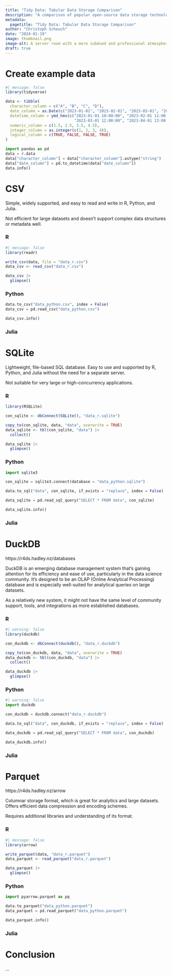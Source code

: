 ```yaml
---
title: "Tidy Data: Tabular Data Storage Comparison"
description: "A comparison of popular open-source data storage technologies using R, Python, and Julia."
metadata:
  pagetitle: "Tidy Data: Tabular Data Storage Comparison"
author: "Christoph Scheuch"
date: "2024-01-19" 
image: thumbnail.png
image-alt: A server room with a more subdued and professional atmosphere. It features four different database servers, each representing a distinct tabular data storage technology. The first server has a sleek and efficient design, symbolizing a modern, high-performance database. The second server is sturdy and straightforward, indicative of a traditional, reliable database system. The third server is compact and practical, representing an efficient, resource-conserving database. The fourth is advanced yet unobtrusive, suggesting a sophisticated, AI-powered database. The room has soft lighting, with a focus on functionality and neatness. The overall ambiance is more business-like and less flashy, conveying a sense of serious technology at work. Created with DALL-E 3.
draft: true
---
```


# Create example data

```r
#| message: false
library(tidyverse)

data <- tibble(
  character_column = c("A", "B", "C", "D"), 
  date_column = as.Date(c("2023-01-01", "2023-02-01", "2023-03-01", "2023-04-01")),
  datetime_column = ymd_hms(c("2023-01-01 10:00:00", "2023-02-01 11:00:00", 
                              "2023-03-01 12:00:00", "2023-04-01 13:00:00")),
  numeric_column = c(1.5, 2.5, 3.5, 4.5),
  integer_column = as.integer(c(1, 2, 3, 4)),
  logical_column = c(TRUE, FALSE, FALSE, TRUE)
)
```

```python
import pandas as pd
data = r.data
data["character_column"] = data["character_column"].astype("string")
data["date_column"] = pd.to_datetime(data["date_column"])
data.info()
```

# CSV

Simple, widely supported, and easy to read and write in R, Python, and Julia.

Not efficient for large datasets and doesn't support complex data structures or metadata well.

::: {.panel-tabset}
### R
```r
#| message: false
library(readr)

write_csv(data, file = "data_r.csv")
data_csv <- read_csv("data_r.csv")

data_csv |> 
  glimpse()
```

### Python
```python
data.to_csv("data_python.csv", index = False)
data_csv = pd.read_csv("data_python.csv")

data_csv.info()
```

### Julia

:::

# SQLite

Lightweight, file-based SQL database. Easy to use and supported by R, Python, and Julia without the need for a separate server.

Not suitable for very large or high-concurrency applications.

::: {.panel-tabset}
### R
```r
library(RSQLite)

con_sqlite <- dbConnect(SQLite(), "data_r.sqlite")

copy_to(con_sqlite, data, "data", overwrite = TRUE)
data_sqlite <- tbl(con_sqlite, "data") |> 
  collect()

data_sqlite |> 
  glimpse()
```

### Python
```python
import sqlite3

con_sqlite = sqlite3.connect(database = "data_python.sqlite")

data.to_sql("data", con_sqlite, if_exists = "replace", index = False)

data_sqlite = pd.read_sql_query("SELECT * FROM data", con_sqlite)

data_sqlite.info()
```

### Julia

:::

# DuckDB

https://r4ds.hadley.nz/databases

DuckDB is an emerging database management system that's gaining attention for its efficiency and ease of use, particularly in the data science community. It's designed to be an OLAP (Online Analytical Processing) database and is especially well-suited for analytical queries on large datasets.

As a relatively new system, it might not have the same level of community support, tools, and integrations as more established databases.

::: {.panel-tabset}
### R
```r
#| warning: false
library(duckdb)

con_duckdb <- dbConnect(duckdb(), "data_r.duckdb")

copy_to(con_duckdb, data, "data", overwrite = TRUE)
data_duckdb <- tbl(con_duckdb, "data") |> 
  collect()

data_duckdb |> 
  glimpse()
```

### Python
```python
#| warning: false
import duckdb

con_duckdb = duckdb.connect("data_r.duckdb")

data.to_sql("data", con_duckdb, if_exists = "replace", index = False)

data_duckdb = pd.read_sql_query("SELECT * FROM data", con_duckdb)

data_duckdb.info()
```

### Julia

:::

# Parquet

https://r4ds.hadley.nz/arrow

Columnar storage format, which is great for analytics and large datasets. Offers efficient data compression and encoding schemes.

Requires additional libraries and understanding of its format.

::: {.panel-tabset}
### R
```r
#| message: false
library(arrow)

write_parquet(data, "data_r.parquet")
data_parquet <- read_parquet("data_r.parquet")

data_parquet |> 
  glimpse()
```

### Python
```python
import pyarrow.parquet as pq

data.to_parquet("data_python.parquet")
data_parquet = pd.read_parquet("data_python.parquet")

data_parquet.info()
```

### Julia

:::

# Conclusion

...
